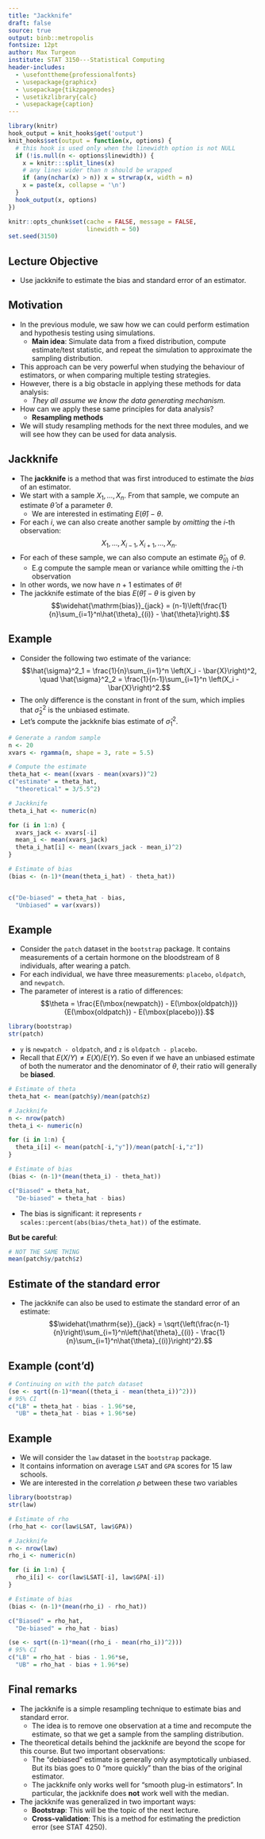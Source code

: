 ```yaml
---
title: "Jackknife"
draft: false
source: true
output: binb::metropolis
fontsize: 12pt
author: Max Turgeon
institute: STAT 3150---Statistical Computing
header-includes:
  - \usefonttheme{professionalfonts}
  - \usepackage{graphicx}
  - \usepackage{tikzpagenodes}
  - \usetikzlibrary{calc}
  - \usepackage{caption}
---
```


```r
library(knitr)
hook_output = knit_hooks$get('output')
knit_hooks$set(output = function(x, options) {
  # this hook is used only when the linewidth option is not NULL
  if (!is.null(n <- options$linewidth)) {
    x = knitr:::split_lines(x)
    # any lines wider than n should be wrapped
    if (any(nchar(x) > n)) x = strwrap(x, width = n)
    x = paste(x, collapse = '\n')
  }
  hook_output(x, options)
})

knitr::opts_chunk$set(cache = FALSE, message = FALSE,
                      linewidth = 50)
set.seed(3150)
```

## Lecture Objective

  - Use jackknife to estimate the bias and standard error of an estimator.

## Motivation {.allowframebreaks}

  - In the previous module, we saw how we can could perform estimation and hypothesis testing using simulations.
    + **Main idea**: Simulate data from a fixed distribution, compute estimate/test statistic, and repeat the simulation to approximate the sampling distribution.
  - This approach can be very powerful when studying the behaviour of estimators, or when comparing multiple testing strategies.
  - However, there is a big obstacle in applying these methods for data analysis:
    + *They all assume we know the data generating mechanism.*
  - How can we apply these same principles for data analysis?
    + **Resampling methods**
  - We will study resampling methods for the next three modules, and we will see how they can be used for data analysis.

## Jackknife {.allowframebreaks}

  - The **jackknife** is a method that was first introduced to estimate the *bias* of an estimator.
  - We start with a sample $X_1, \ldots, X_n$. From that sample, we compute an estimate $\hat{\theta}$ of a parameter $\theta$. 
    + We are interested in estimating $E(\hat{\theta}) - \theta$.
  - For each $i$, we can also create another sample by *omitting* the $i$-th observation:
  $$X_1, \ldots,X_{i-1}, X_{i+1}, \ldots, X_n.$$
  - For each of these sample, we can also compute an estimate $\hat{\theta}_{(i)}$ of $\theta$.
    + E.g compute the sample mean or variance while omitting the $i$-th observation
  - In other words, we now have $n+1$ estimates of $\theta$!
  - The jackknife estimate of the bias $E(\hat{\theta}) - \theta$ is given by
  $$\widehat{\mathrm{bias}}_{jack} = (n-1)\left(\frac{1}{n}\sum_{i=1}^n\hat{\theta}_{(i)} - \hat{\theta}\right).$$
  
## Example {.allowframebreaks}

  - Consider the following two estimate of the variance:
  $$\hat{\sigma}^2_1 = \frac{1}{n}\sum_{i=1}^n \left(X_i - \bar{X}\right)^2, \quad \hat{\sigma}^2_2 = \frac{1}{n-1}\sum_{i=1}^n \left(X_i - \bar{X}\right)^2.$$
  - The only difference is the constant in front of the sum, which implies that $\hat{\sigma}^2_2$ is the unbiased estimate.
  - Let's compute the jackknife bias estimate of $\hat{\sigma}^2_1$.
  
```r
# Generate a random sample
n <- 20
xvars <- rgamma(n, shape = 3, rate = 5.5)

# Compute the estimate
theta_hat <- mean((xvars - mean(xvars))^2)
c("estimate" = theta_hat,
  "theoretical" = 3/5.5^2)
```

```r
# Jackknife
theta_i_hat <- numeric(n)

for (i in 1:n) {
  xvars_jack <- xvars[-i]
  mean_i <- mean(xvars_jack)
  theta_i_hat[i] <- mean((xvars_jack - mean_i)^2)
}
```

\vspace{1cm}

```r
# Estimate of bias
(bias <- (n-1)*(mean(theta_i_hat) - theta_hat))


c("De-biased" = theta_hat - bias,
  "Unbiased" = var(xvars))
```

## Example {.allowframebreaks}

  - Consider the `patch` dataset in the `bootstrap` package. It contains measurements of a certain hormone on the bloodstream of 8 individuals, after wearing a patch.
  - For each individual, we have three measurements: `placebo`, `oldpatch`, and `newpatch`.
  - The parameter of interest is a ratio of differences:
  $$\theta = \frac{E(\mbox{newpatch}) - E(\mbox{oldpatch})}{E(\mbox{oldpatch}) - E(\mbox{placebo})}.$$

\vspace{1cm}

```r
library(bootstrap)
str(patch)
```

  - `y` is `newpatch - oldpatch`, and `z` is `oldpatch - placebo`.
  - Recall that $E(X/Y) \neq E(X)/E(Y)$. So even if we have an unbiased estimate of both the numerator and the denominator of $\theta$, their ratio will generally be **biased**.
  
```r
# Estimate of theta
theta_hat <- mean(patch$y)/mean(patch$z)
```

```r
# Jackknife
n <- nrow(patch)
theta_i <- numeric(n)

for (i in 1:n) {
  theta_i[i] <- mean(patch[-i,"y"])/mean(patch[-i,"z"])
}
```

\vspace{1in}

```r
# Estimate of bias
(bias <- (n-1)*(mean(theta_i) - theta_hat))

c("Biased" = theta_hat,
  "De-biased" = theta_hat - bias)
```

  - The bias is significant: it represents `r scales::percent(abs(bias/theta_hat))` of the estimate.

**But be careful**: 
  
```r
# NOT THE SAME THING
mean(patch$y/patch$z)
```

## Estimate of the standard error

  - The jackknife can also be used to estimate the standard error of an estimate:
  $$\widehat{\mathrm{se}}_{jack} = \sqrt{\left(\frac{n-1}{n}\right)\sum_{i=1}^n\left(\hat{\theta}_{(i)} - \frac{1}{n}\sum_{i=1}^n\hat{\theta}_{(i)}\right)^2}.$$
  
## Example (cont'd)

```r
# Continuing on with the patch dataset
(se <- sqrt((n-1)*mean((theta_i - mean(theta_i))^2)))
# 95% CI
c("LB" = theta_hat - bias - 1.96*se,
  "UB" = theta_hat - bias + 1.96*se)
```

## Example {.allowframebreaks}

  - We will consider the `law` dataset in the `bootstrap` package. 
  - It contains information on average `LSAT` and `GPA` scores for 15 law schools.
  - We are interested in the correlation $\rho$ between these two variables
  
```r
library(bootstrap)
str(law)
```

```r
# Estimate of rho
(rho_hat <- cor(law$LSAT, law$GPA))
```

```r
# Jackknife
n <- nrow(law)
rho_i <- numeric(n)

for (i in 1:n) {
  rho_i[i] <- cor(law$LSAT[-i], law$GPA[-i])
}
```

\vspace{1cm}

```r
# Estimate of bias
(bias <- (n-1)*(mean(rho_i) - rho_hat))

c("Biased" = rho_hat,
  "De-biased" = rho_hat - bias)
```

```r
(se <- sqrt((n-1)*mean((rho_i - mean(rho_i))^2)))
# 95% CI
c("LB" = rho_hat - bias - 1.96*se,
  "UB" = rho_hat - bias + 1.96*se)
```


## Final remarks {.allowframebreaks}

  - The jackknife is a simple resampling technique to estimate bias and standard error.
    + The idea is to remove one observation at a time and recompute the estimate, so that we get a sample from the sampling distribution.
  - The theoretical details behind the jackknife are beyond the scope for this course. But two important observations:
    + The "debiased" estimate is generally only asymptotically unbiased. But its bias goes to 0 "more quickly" than the bias of the original estimator.
    + The jackknife only works well for "smooth plug-in estimators". In particular, the jackknife does **not** work well with the median.
  - The jackknife was generalized in two important ways:
    + **Bootstrap**: This will be the topic of the next lecture.
    + **Cross-validation**: This is a method for estimating the prediction error (see STAT 4250).
